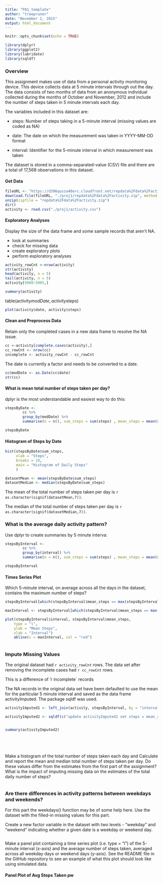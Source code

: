 ```yaml
---
title: "PA1_template"
author: "treepruner"
date: "November 2, 2015"
output: html_document
---
```


```r
knitr::opts_chunk$set(echo = TRUE)
```

```r
library(dplyr)
library(ggplot2)
library(lubridate)
library(sqldf)
```

### Overview

This assignment makes use of data from a personal activity monitoring device. This device collects data at 5 minute intervals through out the day. The data consists of two months of data from an anonymous individual collected during the months of October and November, 2012 and include the number of steps taken in 5 minute intervals each day.


The variables included in this dataset are:

 * steps: Number of steps taking in a 5-minute interval (missing values are coded as NA)

 * date: The date on which the measurement was taken in YYYY-MM-DD format

 * interval: Identifier for the 5-minute interval in which measurement was taken

The dataset is stored in a comma-separated-value (CSV) file and there are a total of 17,568 observations in this dataset.


#### Get Data

```r
fileURL <- "https://d396qusza40orc.cloudfront.net/repdata%2Fdata%2Factivity.zip"
download.file(fileURL, "./proj1/repdata%2Fdata%2Factivity.zip", method = "curl")
unzip(zipfile = "repdata%2Fdata%2Factivity.zip")
dir()
activity <- read.csv("./proj1/activity.csv")
```

#### Exploratory Analyses

Display the size of the data frame and some sample records that aren't NA.

 * look at summaries
 * check for missing data
 * create exploratory plots
 * perform exploratory analyses 

```r
activity_rowCnt <-nrow(activity)
str(activity)
head(activity, n = 5)
tail(activity, n = 5)
activity[5000:5005,]
```

```r
summary(activity)
```

table(activity$modDate, activity$steps)

```r
plot(activity$date, activity$steps)
```



#### Clean and Preprocess Data

Retain only the completed cases in a new data frame to resolve the NA issue. 

```r
cc <-activity[complete.cases(activity),]
cc_rowCnt <- nrow(cc)
incomplete <- activity_rowCnt - cc_rowCnt
```


The date is currently a factor and needs to be converted to a date.

```r
cc$modDate <- as.Date(cc$date)
str(cc)
```



#### What is mean total number of steps taken per day?

dplyr is the most understandable and easiest way to do this:

```r
stepsByDate <- 
        cc %>% 
        group_by(modDate) %>% 
        summarise(n = n(), sum_steps = sum(steps) , mean_steps = mean(steps))

stepsByDate
```



#### Histogram of Steps by Date

```r
hist(stepsByDate$sum_steps,
     xlab = "Steps",
     breaks = 10,
     main = "Histogram of Daily Steps"
     )
```


```r
datasetMean <- mean(stepsByDate$sum_steps)
datasetMedian <- median(stepsByDate$sum_steps)
```

The mean of the total number of steps taken per day is `r as.character(signif(datasetMean,7))`.

The median of the total number of steps taken per day is `r as.character(signif(datasetMedian,7))`.

### What is the average daily activity pattern?

Use dplyr to create summaries by 5 minute interva:


```r
stepsByInterval <- 
        cc %>% 
        group_by(interval) %>% 
        summarise(n = n(), sum_steps = sum(steps) , mean_steps = mean(steps))

stepsByInterval
```



#### Times Series Plot

Which 5-minute interval, on average across all the days in the dataset, contains the maximum number of steps?

```r
stepsByInterval[which(stepsByInterval$mean_steps == max(stepsByInterval$mean_steps)),]

maxInterval <- stepsByInterval[which(stepsByInterval$mean_steps == max(stepsByInterval$mean_steps)),1]

```


```r
plot(stepsByInterval$interval, stepsByInterval$mean_steps,
    type = "l",
    ylab = "Mean Steps",
    xlab = "Interval")
    abline(v = maxInterval, col = "red")
    

```


### Impute Missing Values

The original dataset had `r activity_rowCnt` rows. 
The data set after removing the incomplete cases had `r cc_rowCnt` rows.

This is a difference of 'r incomplete` records

The NA records in the original data set have been defaulted to use the mean for the particular 5 minute interval and saved as the data frame activityImputed. The package sqldf was used.



```r
activityImputed1 <- left_join(activity, stepsByInterval, by = "interval")

activityImputed2 <- sqldf(c("update activityImputed1 set steps = mean_steps where steps  is null", "select * from main.activityImputed1"))


summary(activityImputed2)






```

Make a histogram of the total number of steps taken each day and Calculate and report the mean and median total number of steps taken per day. Do these values differ from the estimates from the first part of the assignment? What is the impact of imputing missing data on the estimates of the total daily number of steps?


```r

```



### Are there differences in activity patterns between weekdays and weekends?

For this part the weekdays() function may be of some help here. Use the dataset with the filled-in missing values for this part.

Create a new factor variable in the dataset with two levels - "weekday" and "weekend" indicating whether a given date is a weekday or weekend day.

```r

```

Make a panel plot containing a time series plot (i.e. type = "l") of the 5-minute interval (x-axis) and the average number of steps taken, averaged across all weekday days or weekend days (y-axis). See the README file in the GitHub repository to see an example of what this plot should look like using simulated data.

#### Panel Plot of Avg Steps Taken pw


```r

```

